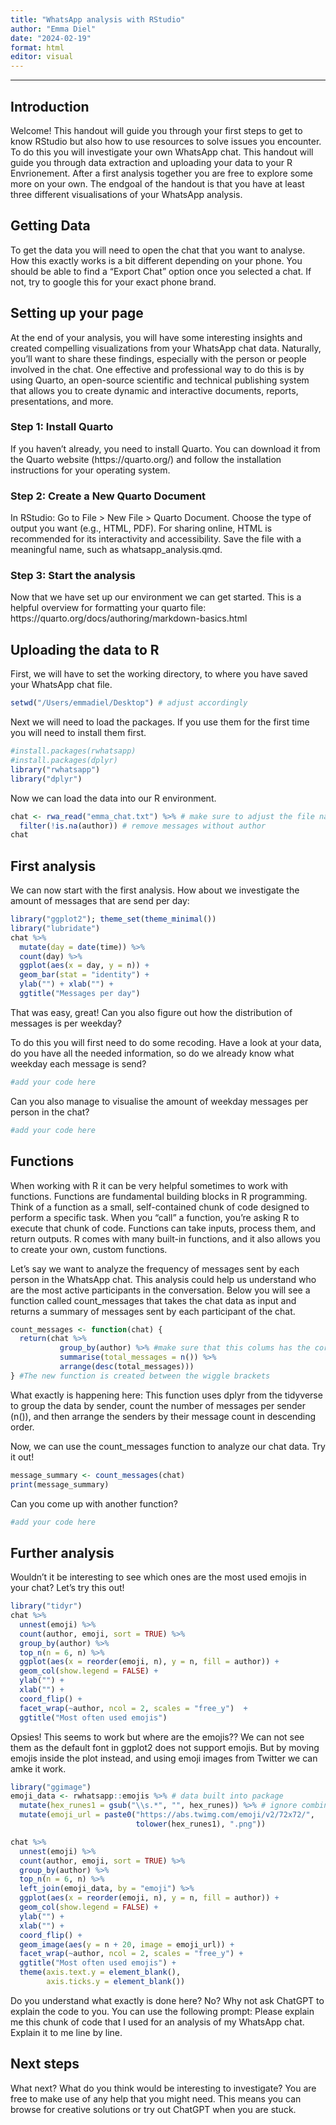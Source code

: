 ```yaml
---
title: "WhatsApp analysis with RStudio"
author: "Emma Diel"
date: "2024-02-19"
format: html
editor: visual
---
```

---

## Introduction
Welcome! This handout will guide you through your first steps to get to know RStudio but also how to use resources to solve issues you encounter. To do this you will investigate your own WhatsApp chat. This handout will guide you through data extraction and uploading your data to your R Envrionement. After a first analysis together you are free to explore some more on your own. The endgoal of the handout is that you have at least three different visualisations of your WhatsApp analysis. 

## Getting Data
To get the data you will need to open the chat that you want to analyse. How this exactly works is a bit different depending on your phone. You should be able to find a "Export Chat" option once you selected a chat. If not, try to google this for your exact phone brand. 

## Setting up your page
At the end of your analysis, you will have some interesting insights and created compelling visualizations from your WhatsApp chat data. Naturally, you'll want to share these findings, especially with the person or people involved in the chat. One effective and professional way to do this is by using Quarto, an open-source scientific and technical publishing system that allows you to create dynamic and interactive documents, reports, presentations, and more.

### Step 1: Install Quarto
If you haven't already, you need to install Quarto. You can download it from the Quarto website (https://quarto.org/) and follow the installation instructions for your operating system.

### Step 2: Create a New Quarto Document
In RStudio: Go to File > New File > Quarto Document. Choose the type of output you want (e.g., HTML, PDF). For sharing online, HTML is recommended for its interactivity and accessibility. Save the file with a meaningful name, such as whatsapp_analysis.qmd.

### Step 3: Start the analysis
Now that we have set up our environment we can get started. This is a helpful overview for formatting your quarto file: https://quarto.org/docs/authoring/markdown-basics.html

## Uploading the data to R 
First, we will have to set the working directory, to where you have saved your WhatsApp chat file. 

```r
setwd("/Users/emmadiel/Desktop") # adjust accordingly
```

Next we will need to load the packages. If you use them for the first time you will need to install them first.

```r
#install.packages(rwhatsapp) 
#install.packages(dplyr)
library("rwhatsapp") 
library("dplyr")
```

Now we can load the data into our R environment. 

```r
chat <- rwa_read("emma_chat.txt") %>% # make sure to adjust the file name
  filter(!is.na(author)) # remove messages without author
chat
```

## First analysis

We can now start with the first analysis. How about we investigate the amount of messages that are send per day:

```r
library("ggplot2"); theme_set(theme_minimal())
library("lubridate")
chat %>%
  mutate(day = date(time)) %>%
  count(day) %>%
  ggplot(aes(x = day, y = n)) +
  geom_bar(stat = "identity") +
  ylab("") + xlab("") +
  ggtitle("Messages per day")
```

That was easy, great! Can you also figure out how the distribution of messages is per weekday? 

To do this you will first need to do some recoding. Have a look at your data, do you have all the needed information, so do we already know what weekday each message is send? 

```r
#add your code here
```

Can you also manage to visualise the amount of weekday messages per person in the chat?

```r
#add your code here
```

## Functions

When working with R it can be very helpful sometimes to work with functions. Functions are fundamental building blocks in R programming. Think of a function as a small, self-contained chunk of code designed to perform a specific task. When you "call" a function, you're asking R to execute that chunk of code. Functions can take inputs, process them, and return outputs. R comes with many built-in functions, and it also allows you to create your own, custom functions.

Let's say we want to analyze the frequency of messages sent by each person in the WhatsApp chat. This analysis could help us understand who are the most active participants in the conversation. Below you will see a function called count_messages that takes the chat data as input and returns a summary of messages sent by each participant of the chat.

```r
count_messages <- function(chat) { 
  return(chat %>%
           group_by(author) %>% #make sure that this colums has the correct name
           summarise(total_messages = n()) %>%
           arrange(desc(total_messages)))
} #The new function is created between the wiggle brackets
```

What exactly is happening here: This function uses dplyr from the tidyverse to group the data by sender, count the number of messages per sender (n()), and then arrange the senders by their message count in descending order.

Now, we can use the count_messages function to analyze our chat data. Try it out!

```r
message_summary <- count_messages(chat)
print(message_summary)
```

Can you come up with another function?

```r
#add your code here
```

## Further analysis

Wouldn't it be interesting to see which ones are the most used emojis in your chat? Let's try this out! 

```r
library("tidyr")
chat %>%
  unnest(emoji) %>%
  count(author, emoji, sort = TRUE) %>%
  group_by(author) %>%
  top_n(n = 6, n) %>%
  ggplot(aes(x = reorder(emoji, n), y = n, fill = author)) +
  geom_col(show.legend = FALSE) +
  ylab("") +
  xlab("") +
  coord_flip() +
  facet_wrap(~author, ncol = 2, scales = "free_y")  +
  ggtitle("Most often used emojis")
```

Opsies! This seems to work but where are the emojis?? We can not see them as the default font in ggplot2 does not support emojis. But by moving emojis inside the plot instead, and using emoji images from Twitter we can amke it work. 

```r
library("ggimage")
emoji_data <- rwhatsapp::emojis %>% # data built into package
  mutate(hex_runes1 = gsub("\\s.*", "", hex_runes)) %>% # ignore combined emojis
  mutate(emoji_url = paste0("https://abs.twimg.com/emoji/v2/72x72/", 
                            tolower(hex_runes1), ".png"))

chat %>%
  unnest(emoji) %>%
  count(author, emoji, sort = TRUE) %>%
  group_by(author) %>%
  top_n(n = 6, n) %>%
  left_join(emoji_data, by = "emoji") %>% 
  ggplot(aes(x = reorder(emoji, n), y = n, fill = author)) +
  geom_col(show.legend = FALSE) +
  ylab("") +
  xlab("") +
  coord_flip() +
  geom_image(aes(y = n + 20, image = emoji_url)) +
  facet_wrap(~author, ncol = 2, scales = "free_y") +
  ggtitle("Most often used emojis") +
  theme(axis.text.y = element_blank(),
        axis.ticks.y = element_blank())
```

Do you understand what exactly is done here? No? Why not ask ChatGPT to explain the code to you. You can use the following prompt: Please explain me this chunk of code that I used for an analysis of my WhatsApp chat. Explain it to me line by line. 

## Next steps

What next? What do you think would be interesting to investigate? You are free to make use of any help that you might need. This means you can browse for creative solutions or try out ChatGPT when you are stuck. 

```r

```